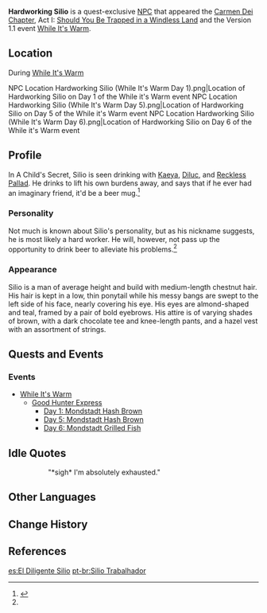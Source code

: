 {{Character Infobox
|image            = NPC Hardworking Silio.png
|realname         = Silio
|region           = Liyue
|type             = Quest NPC
}}
'''Hardworking Silio''' is a quest-exclusive [[NPC]] that appeared the [[Carmen Dei Chapter]], Act I: [[Should You Be Trapped in a Windless Land]] and the Version 1.1 event [[While It's Warm]].

==Location==
;During [[While It's Warm]]
<gallery>
NPC Location Hardworking Silio (While It's Warm Day 1).png|Location of Hardworking Silio on Day 1 of the While it's Warm event
NPC Location Hardworking Silio (While It's Warm Day 5).png|Location of Hardworking Silio on Day 5 of the While it's Warm event
NPC Location Hardworking Silio (While It's Warm Day 6).png|Location of Hardworking Silio on Day 6 of the While it's Warm event
</gallery>

==Profile==
In A Child's Secret, Silio is seen drinking with [[Kaeya]], [[Diluc]], and [[Reckless Pallad]]. He drinks to lift his own burdens away, and says that if he ever had an imaginary friend, it'd be a beer mug.<ref name="ACS">{{Ref/Quest|A Child's Secret}}</ref>

===Personality===
Not much is known about Silio's personality, but as his nickname suggests, he is most likely a hard worker. He will, however, not pass up the opportunity to drink beer to alleviate his problems.<ref name="ACS"/>

===Appearance===
Silio is a man of average height and build with medium-length chestnut hair. His hair is kept in a low, thin ponytail while his messy bangs are swept to the left side of his face, nearly covering his eye. His eyes are almond-shaped and teal, framed by a pair of bold eyebrows. His attire is of varying shades of brown, with a dark chocolate tee and knee-length pants, and a hazel vest with an assortment of strings.

==Quests and Events==
{{Quests and Events}}

===Events===
*[[While It's Warm]]
**[[Good Hunter Express]]
***[[Good Hunter Express#Day 1 &mdash; Mondstadt Hash Brown|Day 1: Mondstadt Hash Brown]]
***[[Good Hunter Express#Day 5 &mdash; Mondstadt Hash Brown|Day 5: Mondstadt Hash Brown]]
***[[Good Hunter Express#Day 6 &mdash; Mondstadt Grilled Fish|Day 6: Mondstadt Grilled Fish]]

==Idle Quotes==
{{Dialogue start}}
:: {{A|VO Hardworking Silio 01.ogg}} "*sigh* I'm absolutely exhausted."
{{Dialogue end}}

==Other Languages==
{{Other Languages
|default_hidden = 1
|en      = Hardworking Silio
|zhs     = 卖力的西瑞
|zhs_rm  = Màilì de Xīruì
|zht     = 賣力的西瑞
|zht_rm  = Màilì de Xīruì
|ja      = 頑張るシリオ
|ja_rm   = Ganbaru Shirio
|ko      = {{tt|노력|努力}}의 실리오
|ko_rm   = Noryeok-ui Sillio
|es      = El Diligente Silio
|fr      = Silio
|ru      = Усердный Силио
|th      = Silio จอมขยัน
|th_rm   = Silvio Chomo Khayan
|vi      = Silio Gắng Sức
|de      = Emsiger Silio
|id      = Hardworking Silio
|pt      = Silio Trabalhador
|tr      = Çalışkan Silio
|it      = Silio il Lavoratore
}}

==Change History==
{{Change History|1.0}}

==References==
{{Reflist}}

[[es:El Diligente Silio]]
[[pt-br:Silio Trabalhador]]
